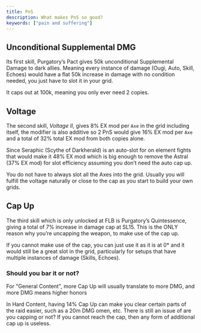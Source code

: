 ```yaml
---
title: PnS
description: What makes PnS so good?
keywords: ["pain and suffering"]
---
```


## Unconditional Supplemental DMG

Its first skill, Purgatory’s Pact gives 50k unconditional Supplemental Damage to dark allies.
Meaning every instance of damage (Ougi, Auto, Skill, Echoes) would have a flat 50k increase in
damage with no condition needed, you just have to slot it in your grid.

<MDXCallout title="General Supplemental Cap">
	It caps out at 100k, meaning you only ever need 2 copies.
</MDXCallout>

## Voltage

The second skill, _Voltage II_, gives 8% EX mod per `Axe` in the grid including itself,
the modifier is also additive so 2 PnS would give 16% EX mod per `Axe` and a total of 32% total EX mod from both copies alone.

Since Seraphic (Scythe of Darkherald) is an auto-slot for on element fights that would make it 48% EX mod
which is big enough to remove the Astral (37% EX mod) for slot efficiency assuming you don’t need the auto cap up.

<MDXCallout title="Too much Voltage" type="warning">
	You do not have to always slot all the Axes into the grid. Usually you will
	fulfill the voltage naturally or close to the cap as you start to build your
	own grids.
</MDXCallout>

## Cap Up

The third skill which is only unlocked at FLB is Purgatory’s Quintessence, giving a total of 7% increase in damage cap at SL15.
This is the ONLY reason why you’re uncapping the weapon, to make use of the cap up.

If you cannot make use of the cap, you can just use it as it is at 0\* and it would still be a great slot in the grid,
particularly for setups that have multiple instances of damage (Skills, Echoes).

### Should you bar it or not?

For "General Content", more Cap Up will usually translate to more DMG, and more DMG means higher honors

In Hard Content, having 14% Cap Up can make you clear certain parts of the raid easier, such as a 20m DMG omen, etc.
There is still an issue of are you capping or not? If you cannot reach the cap, then any form of additional cap up is useless.
